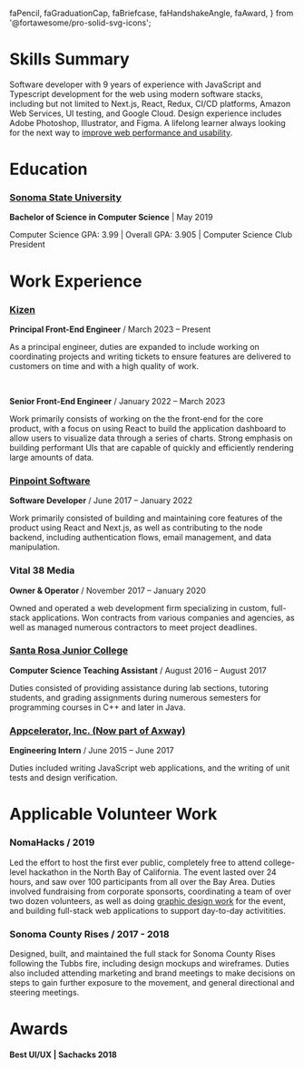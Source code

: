   faPencil,
  faGraduationCap,
  faBriefcase,
  faHandshakeAngle,
  faAward,
} from '@fortawesome/pro-solid-svg-icons';

# <FontAwesomeIcon icon={faPencil} /> Skills Summary

Software developer with 9 years of experience with JavaScript and Typescript
development for the web using modern software stacks, including but not limited
to Next.js, React, Redux, CI/CD platforms, Amazon Web Services, UI testing, and Google
Cloud. Design experience includes Adobe Photoshop, Illustrator, and Figma. A
lifelong learner always looking for the next way to
[improve web performance and usability](/blog/building-a-static-generated-blog-with-next-js).

# <FontAwesomeIcon icon={faGraduationCap} /> Education

### [Sonoma State University](https://cs.sonoma.edu/)

**Bachelor of Science in Computer Science** | May 2019

Computer Science GPA: 3.99 | Overall GPA: 3.905 | Computer Science Club President

# <FontAwesomeIcon icon={faBriefcase} /> Work Experience

### [Kizen](https://www.kizen.com/)

**Principal Front-End Engineer** / March 2023 – Present

As a principal engineer, duties are expanded to include working on coordinating
projects and writing tickets to ensure features are delivered to customers on time
and with a high quality of work.

<br />

**Senior Front-End Engineer** / January 2022 – March 2023

Work primarily consists of working on the the front-end for the core product,
with a focus on using React to build the application dashboard to allow users
to visualize data through a series of charts. Strong emphasis on building performant
UIs that are capable of quickly and efficiently rendering large amounts of data.

### [Pinpoint Software](https://pinpoint.com)

**Software Developer** / June 2017 – January 2022

Work primarily consisted of building and maintaining core features of the product using React and Next.js, as well as contributing to the node backend, including authentication flows, email management, and data manipulation.

### Vital 38 Media

**Owner & Operator** / November 2017 – January 2020

Owned and operated a web development firm specializing in custom, full-stack applications. Won contracts from various companies and agencies, as well as managed numerous contractors to meet project deadlines.

### [Santa Rosa Junior College](https://www.santarosa.edu/)

**Computer Science Teaching Assistant** / August 2016 – August 2017

Duties consisted of providing assistance during lab sections, tutoring students, and grading assignments during numerous semesters for programming courses in C++ and later in Java.

### [Appcelerator, Inc. (Now part of Axway)](https://www.axway.com/en)

**Engineering Intern** / June 2015 – June 2017

Duties included writing JavaScript web applications, and the writing of unit tests and design verification.

# <FontAwesomeIcon icon={faHandshakeAngle} /> Applicable Volunteer Work

### NomaHacks / 2019

Led the effort to host the first ever public, completely free to attend college-level
hackathon in the North Bay of California. The event lasted over 24 hours, and saw
over 100 participants from all over the Bay Area. Duties involved fundraising from
corporate sponsorts, coordinating a team of over two dozen volunteers, as well as
doing [graphic design work](https://dribbble.com/shots/7166630-NomaHacks-Logo) for the event, and building full-stack web applications
to support day-to-day activitities.

### Sonoma County Rises / 2017 - 2018

Designed, built, and maintained the full stack for Sonoma County Rises following the
Tubbs fire, including design mockups and wireframes. Duties also included attending
marketing and brand meetings to make decisions on steps to gain further exposure to
the movement, and general directional and steering meetings.

# <FontAwesomeIcon icon={faAward} /> Awards

#### Best UI/UX | Sachacks 2018
